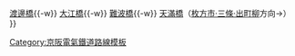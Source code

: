 {{鐵道路線 |
| 模板名稱 = 中之島線
| 名稱 = [[File:Keihan railway logo.svg|65px|京阪電氣鐵道|link=京阪電氣鐵道]] <small>[[京阪電氣鐵道]]</small> [[中之島線]]
| 代表色 = #1d2088
| 背景顏色 = #FFFFFF
| 車站列表 = [[中之島站 (大阪府)|中之島]]{{-w}} [[渡邊橋站|渡邊橋]]{{-w}} [[大江橋站|大江橋]]{{-w}} [[難波橋站|難波橋]]{{-w}} [[天滿橋站|天滿橋]]（[[Template:京阪本線·鴨東線|枚方市·三條·出町柳]]方向→）
}}<noinclude>
[[Category:京阪電氣鐵道路線模板]]
</noinclude>